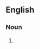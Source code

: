 {{also|anglosaxons|anglo-saxons}}

==English==

===Noun===
{{head|en|noun form}}

# {{plural of|en|Anglo-Saxon}}